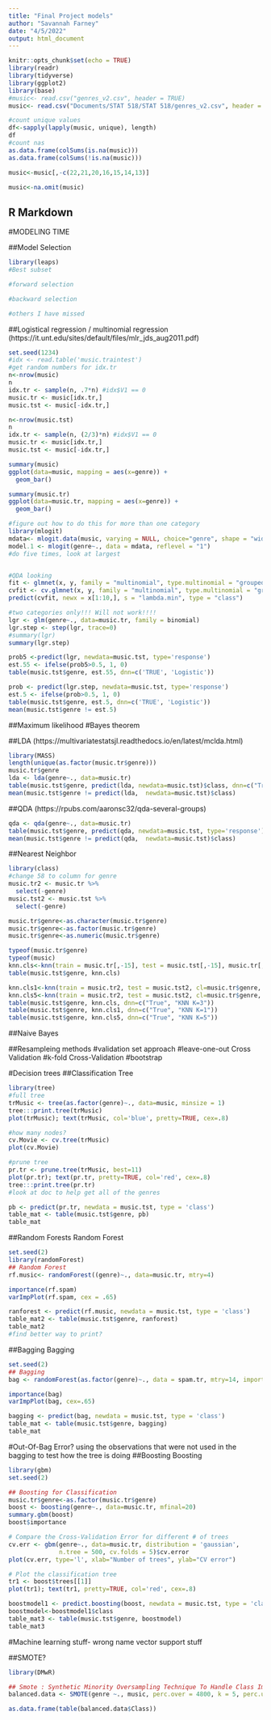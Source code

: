 ```yaml
---
title: "Final Project models"
author: "Savannah Farney"
date: "4/5/2022"
output: html_document
---
```


```r
knitr::opts_chunk$set(echo = TRUE)
library(readr)
library(tidyverse)
library(ggplot2)
library(base)
#music<- read.csv("genres_v2.csv", header = TRUE)
music<- read.csv("Documents/STAT 518/STAT 518/genres_v2.csv", header = TRUE) 

#count unique values
df<-sapply(lapply(music, unique), length)
df
#count nas
as.data.frame(colSums(is.na(music)))
as.data.frame(colSums(!is.na(music)))

music<-music[,-c(22,21,20,16,15,14,13)]

music<-na.omit(music)

```

## R Markdown

#MODELING TIME



##Model Selection

```r
library(leaps)
#Best subset

#forward selection

#backward selection

#others I have missed
```

##Logistical regression / multinomial regression
(https://it.unt.edu/sites/default/files/mlr_jds_aug2011.pdf)
```r
set.seed(1234)
#idx <- read.table('music.traintest')
#get random numbers for idx.tr
n<-nrow(music)
n
idx.tr <- sample(n, .7*n) #idx$V1 == 0
music.tr <- music[idx.tr,]
music.tst <- music[-idx.tr,]

n<-nrow(music.tst)
n
idx.tr <- sample(n, (2/3)*n) #idx$V1 == 0
music.tr <- music[idx.tr,]
music.tst <- music[-idx.tr,]

summary(music)
ggplot(data=music, mapping = aes(x=genre)) +
  geom_bar()

summary(music.tr)
ggplot(data=music.tr, mapping = aes(x=genre)) +
  geom_bar()
```

```r
#figure out how to do this for more than one category
library(mlogit)
mdata<- mlogit.data(music, varying = NULL, choice="genre", shape = "wide")
model.1 <- mlogit(genre~., data = mdata, reflevel = "1")
#do five times, look at largest


#QDA looking
fit <- glmnet(x, y, family = "multinomial", type.multinomial = "grouped") plot(fit, xvar = "lambda", label = TRUE, type.coef = "2norm")
cvfit <- cv.glmnet(x, y, family = "multinomial", type.multinomial = "grouped") plot(cvfit)
predict(cvfit, newx = x[1:10,], s = "lambda.min", type = "class")
```

```r
#two categories only!!! Will not work!!!!
lgr <- glm(genre~., data=music.tr, family = binomial)
lgr.step <- step(lgr, trace=0)
#summary(lgr)
summary(lgr.step)

prob5 <-predict(lgr, newdata=music.tst, type='response')
est.55 <- ifelse(prob5>0.5, 1, 0)
table(music.tst$genre, est.55, dnn=c('TRUE', 'Logistic'))

prob <- predict(lgr.step, newdata=music.tst, type='response')
est.5 <- ifelse(prob>0.5, 1, 0)
table(music.tst$genre, est.5, dnn=c('TRUE', 'Logistic'))
mean(music.tst$genre != est.5)
```

##Maximum likelihood
  #Bayes theorem

##LDA
(https://multivariatestatsjl.readthedocs.io/en/latest/mclda.html)
```r
library(MASS)
length(unique(as.factor(music.tr$genre)))
music.tr$genre
lda <- lda(genre~., data=music.tr)
table(music.tst$genre, predict(lda, newdata=music.tst)$class, dnn=c("True", "LDA"))
mean(music.tst$genre != predict(lda,  newdata=music.tst)$class)
```

##QDA
(https://rpubs.com/aaronsc32/qda-several-groups)
```r
qda <- qda(genre~., data=music.tr)
table(music.tst$genre, predict(qda, newdata=music.tst, type='response')$class, dnn=c("True", "QDA"))
mean(music.tst$genre != predict(qda,  newdata=music.tst)$class)
```

##Nearest Neighbor
```r
library(class)
#change 58 to column for genre
music.tr2 <- music.tr %>%
  select(-genre)
music.tst2 <- music.tst %>%
  select(-genre)

music.tr$genre<-as.character(music.tr$genre)
music.tr$genre<-as.factor(music.tr$genre)
music.tr$genre<-as.numeric(music.tr$genre)

typeof(music.tr$genre)
typeof(music)
knn.cls<-knn(train = music.tr[,-15], test = music.tst[,-15], music.tr[, 15], k=16)
table(music.tst$genre, knn.cls)

knn.cls1<-knn(train = music.tr2, test = music.tst2, cl=music.tr$genre, k=1)
knn.cls5<-knn(train = music.tr2, test = music.tst2, cl=music.tr$genre, k=5)
table(music.tst$genre, knn.cls, dnn=c("True", "KNN K=3"))
table(music.tst$genre, knn.cls1, dnn=c("True", "KNN K=1"))
table(music.tst$genre, knn.cls5, dnn=c("True", "KNN K=5"))
```

##Naive Bayes

##Resampleing methods
  #validation set approach
  #leave-one-out Cross Validation
  #k-fold Cross-Validation
  #bootstrap

#Decision trees
##Classification Tree
```r
library(tree)
#full tree
trMusic <- tree(as.factor(genre)~., data=music, minsize = 1)
tree:::print.tree(trMusic)
plot(trMusic); text(trMusic, col='blue', pretty=TRUE, cex=.8)

#how many nodes?
cv.Movie <- cv.tree(trMusic)
plot(cv.Movie)

#prune tree
pr.tr <- prune.tree(trMusic, best=11)
plot(pr.tr); text(pr.tr, pretty=TRUE, col='red', cex=.8)
tree:::print.tree(pr.tr)
#look at doc to help get all of the genres

pb <- predict(pr.tr, newdata = music.tst, type = 'class')
table_mat <- table(music.tst$genre, pb)
table_mat
```

##Random Forests
Random Forest

```r
set.seed(2)
library(randomForest)
## Random Forest
rf.music<- randomForest((genre)~., data=music.tr, mtry=4)

importance(rf.spam)
varImpPlot(rf.spam, cex = .65)

ranforest <- predict(rf.music, newdata = music.tst, type = 'class')
table_mat2 <- table(music.tst$genre, ranforest)
table_mat2
#find better way to print?
```

##Bagging
Bagging
```r
set.seed(2)
## Bagging 
bag <- randomForest(as.factor(genre)~., data = spam.tr, mtry=14, importance = TRUE, proximity = TRUE)

importance(bag)
varImpPlot(bag, cex=.65)

bagging <- predict(bag, newdata = music.tst, type = 'class')
table_mat <- table(music.tst$genre, bagging)
table_mat
```

#Out-Of-Bag Error?
using the observations that were not used in the bagging to test how the tree is doing
##Boosting
Boosting
```r
library(gbm)
set.seed(2)

## Boosting for Classification
music.tr$genre<-as.factor(music.tr$genre)
boost <- boosting(genre~., data=music.tr, mfinal=20)
summary.gbm(boost)
boost$importance

# Compare the Cross-Validation Error for different # of trees
cv.err <- gbm(genre~., data=music.tr, distribution = 'gaussian', 
              n.tree = 500, cv.folds = 5)$cv.error
plot(cv.err, type='l', xlab="Number of trees", ylab="CV error")

# Plot the classification tree
tr1 <- boost$trees[[1]]
plot(tr1); text(tr1, pretty=TRUE, col='red', cex=.8)

boostmodel1 <- predict.boosting(boost, newdata = music.tst, type = 'class')
boostmodel<-boostmodel1$class
table_mat3 <- table(music.tst$genre, boostmodel)
table_mat3
```


#Machine learning stuff- wrong name vector support stuff

##SMOTE?

```r
library(DMwR)

## Smote : Synthetic Minority Oversampling Technique To Handle Class Imbalancy In Binary Classification
balanced.data <- SMOTE(genre ~., music, perc.over = 4800, k = 5, perc.under = 1000)

as.data.frame(table(balanced.data$Class))

```

